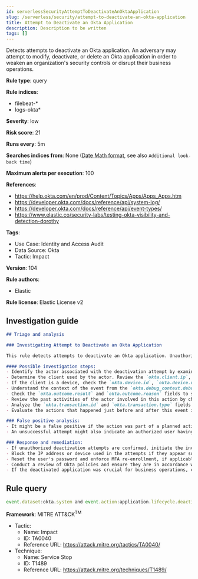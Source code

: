 ```yaml
---
id: serverlessSecurityAttemptToDeactivateAnOktaApplication
slug: /serverless/security/attempt-to-deactivate-an-okta-application
title: Attempt to Deactivate an Okta Application
description: Description to be written
tags: []
---
```


<div id="attempt-to-deactivate-an-okta-application"></div>

Detects attempts to deactivate an Okta application. An adversary may attempt to modify, deactivate, or delete an Okta application in order to weaken an organization's security controls or disrupt their business operations.

**Rule type**: query

**Rule indices**: 

* filebeat-*
* logs-okta*

**Severity**: low

**Risk score**: 21

**Runs every**: 5m

**Searches indices from**: None ([Date Math format](((ref))/common-options.html#date-math), see also <DocLink id="serverlessSecurityRulesUiCreate" section="set-the-rules-schedule">`Additional look-back time`</DocLink>)

**Maximum alerts per execution**: 100

**References**: 

* https://help.okta.com/en/prod/Content/Topics/Apps/Apps_Apps.htm
* https://developer.okta.com/docs/reference/api/system-log/
* https://developer.okta.com/docs/reference/api/event-types/
* https://www.elastic.co/security-labs/testing-okta-visibility-and-detection-dorothy

**Tags**: 

* Use Case: Identity and Access Audit
* Data Source: Okta
* Tactic: Impact

**Version**: 104

**Rule authors**: 

* Elastic

**Rule license**: Elastic License v2

## Investigation guide

```markdown
## Triage and analysis

### Investigating Attempt to Deactivate an Okta Application

This rule detects attempts to deactivate an Okta application. Unauthorized deactivation could lead to disruption of services and pose a significant risk to the organization.

#### Possible investigation steps:
- Identify the actor associated with the deactivation attempt by examining the `okta.actor.id`, `okta.actor.type`, `okta.actor.alternate_id`, and `okta.actor.display_name` fields.
- Determine the client used by the actor. Review the `okta.client.ip`, `okta.client.user_agent.raw_user_agent`, `okta.client.zone`, `okta.client.device`, and `okta.client.id` fields.
- If the client is a device, check the `okta.device.id`, `okta.device.name`, `okta.device.os_platform`, `okta.device.os_version`, and `okta.device.managed` fields.
- Understand the context of the event from the `okta.debug_context.debug_data` and `okta.authentication_context` fields.
- Check the `okta.outcome.result` and `okta.outcome.reason` fields to see if the attempt was successful or failed.
- Review the past activities of the actor involved in this action by checking their previous actions logged in the `okta.target` field.
- Analyze the `okta.transaction.id` and `okta.transaction.type` fields to understand the context of the transaction.
- Evaluate the actions that happened just before and after this event in the `okta.event_type` field to help understand the full context of the activity.

### False positive analysis:
- It might be a false positive if the action was part of a planned activity, performed by an authorized person, or if the `okta.outcome.result` field shows a failure.
- An unsuccessful attempt might also indicate an authorized user having trouble rather than a malicious activity.

### Response and remediation:
- If unauthorized deactivation attempts are confirmed, initiate the incident response process.
- Block the IP address or device used in the attempts if they appear suspicious, using the data from the `okta.client.ip` and `okta.device.id` fields.
- Reset the user's password and enforce MFA re-enrollment, if applicable.
- Conduct a review of Okta policies and ensure they are in accordance with security best practices.
- If the deactivated application was crucial for business operations, coordinate with the relevant team to reactivate it and minimize the impact.
```

## Rule query

```js
event.dataset:okta.system and event.action:application.lifecycle.deactivate

```

**Framework**: MITRE ATT&CK<sup>TM</sup>

* Tactic:
    * Name: Impact
    * ID: TA0040
    * Reference URL: https://attack.mitre.org/tactics/TA0040/
* Technique:
    * Name: Service Stop
    * ID: T1489
    * Reference URL: https://attack.mitre.org/techniques/T1489/

